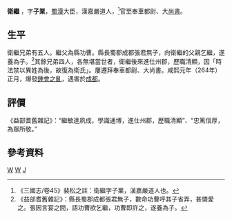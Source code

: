 '''衛繼''' {{BD|？年||264年||catIdx=W}}，字'''子業'''，[[蜀漢|蜀漢]]大臣，漢嘉嚴道人，<ref>《三國志/卷45》裴松之註：衛繼字子業，漢嘉嚴道人也。</ref>官至奉車都尉、大[[尚書|尚書]]。

==生平==
衛繼兄弟有五人。繼父為縣功曹。縣長蜀郡成都張君無子，向衛繼的父親乞繼，遂養為子。<ref>《益部耆舊雜記》：縣長蜀郡成都張君無子，數命功曹呼其子省弄，甚憐愛之。張因言宴之間，語功曹欲乞繼，功曹即許之，遂養為子。</ref>其餘兄弟四人，各無堪當世者，衛繼後來進仕州郡，歷職清顯，因「時法禁以異姓為後，故復為衛氏」。屢遷拜奉車都尉、大尚書。咸熙元年（264年）正月，爆發[[鍾會之亂|鍾會之亂]]，遇害於[[成都|成都]]。

==評價==
《益部耆舊雜記》：“繼敏達夙成，學識通博，進仕州郡，歷職清顯”、“忠篤信厚，為眾所敬。”
==參考資料==
[[Category:蜀漢政治人物|W]]
[[Category:三國戰爭身亡者|W]]
[[Category:衛姓|J]]